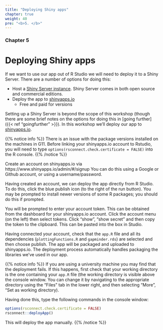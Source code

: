 ```yaml
---
title: "Deploying Shiny apps"
chapter: true
weight: 40
pre: "<b>5. </b>"
---
```

### Chapter 5

# Deploying Shiny apps

If we want to use our app out of R Studio we will need to deploy it to a Shiny Server.  There are a number of options for doing this:

* Host a [Shiny Server instance](https://www.rstudio.com/products/shiny/shiny-server/).   Shiny Server comes in both open source and commercial editions.   
* Deploy the app to [shinyapps.io](https://www.shinyapps.io)
   * Free and paid for versions

Setting up a Shiny Server is beyond the scope of this workshop (though there are some brief notes on the options for doing this in [going further]({{< ref "goingfurther" >}}).   In this workshop we'll deploy our app to [shinyapps.io](https://www.shinyapps.io).


{{% notice info %}}
There is an issue with the package versions installed on the machines in G11.  Before linking your shinyapps.io account to Rstudio, you will need to type `options(rsconnect.check.certificate = FALSE)` into the R console.
{{% /notice %}}


Create an account on shinyapps.io via https://www.shinyapps.io/admin/#/signup  You can do this using a Google or Github account, or using a username/password.

Having created an account, we can deploy the app directly from R Studio. To do this, click the blue publish icon (to the right of the run button).  You may be prompted to install newer versions of some R packages; you should do this if prompted.

You will be prompted to enter your account token.  This can be obtained from the dashboard for your shinyapps.io account.  Click the account menu (on the left) then select tokens.  Click "show", "show secret" and then copy the token to the clipboard.  This can be pasted into the box in Studio.

Having connected your account, check that the `app.R` file and all its dependencies (`plottingFunctions.R` and `gapminder.rds`) are selected and then choose publish.  The app will be packaged and uploaded to shinyapps.io.  The deployment process automatically handles packaging the libraries we've used in our app.


{{% notice info %}}
If you are using a university machine you may find that the deployment fails.  If this happens, first check that your working directory is the one containing your `app.R` file (the working directory is visible above the console window.  You can change it by navigating to the appropriate directory using the "Files" tab in the lower right, and then selecting "More", "Set as working directory).

Having done this, type the following commands in the console window:

```r
options(rsconnect.check.certificate = FALSE)
rsconnect::deployApp()
```

This will deploy the app manually.
{{% /notice %}}



